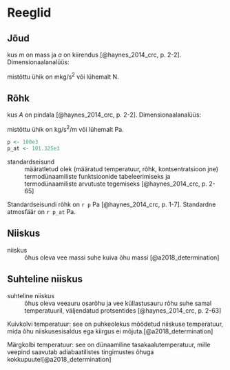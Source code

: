 # Reeglid

## Jõud

```{=tex}
\begin{align}
F := m \cdot a,
(\#eq:force)
\end{align}
```

kus *m* on mass ja *a* on kiirendus [@haynes_2014_crc, p. 2-2]. Dimensionaalanalüüs:

```{=tex}
\begin{align}
M \cdot \frac{L}{T^2} = \frac{L \cdot M}{T^2},
(\#eq:dimensional-analysis-for-force)
\end{align}
```

mistõttu ühik on $\unit{\meter\kilogram\per\second\squared}$ või lühemalt $\unit{\newton}$.

## Rõhk

```{=tex}
\begin{align}
p := \frac{F}{A} = \frac{m \cdot a}{A},
(\#eq:pressure)
\end{align}
```

kus *A* on pindala [@haynes_2014_crc, p. 2-2]. Dimensionaalanalüüs:

```{=tex}
\begin{align}
\frac{L \cdot M}{T^2 \cdot L^2} = \frac{M}{T^2 \cdot L},
(\#eq:dimensional-analysis-for-pressure)
\end{align}
```

mistõttu ühik on $\unit{\kilogram\per\second\squared\per\meter}$ või lühemalt $\unit{\pascal}$.


```r
p <- 100e3
p_at <- 101.325e3
```

standardseisund
: määratletud olek (määratud temperatuur, rõhk, kontsentratsioon jne) termodünaamiliste funktsioonide tabeleerimiseks ja termodünaamiliste arvutuste tegemiseks [@haynes_2014_crc, p. 2-65]

Standardseisundi rõhk on `r p` $\unit{\pascal}$ [@haynes_2014_crc, p. 1-7]. Standardne atmosfäär on `r p_at` $\unit{\pascal}$.

## Niiskus

niiskus
: õhus oleva vee massi suhe kuiva õhu massi [@a2018_determination]

## Suhteline niiskus

suhteline niiskus
: õhus oleva veeauru osarõhu ja vee küllastusauru rõhu suhe samal 
temperatuuril, väljendatud protsentides [@haynes_2014_crc, p. 2-63]



Kuivkolvi temperatuur: see on puhkeolekus mõõdetud niiskuse temperatuur, mida õhu niiskusesisaldus ega kiirgus ei mõjuta.[@a2018_determination]

Märgkolbi temperatuur: see on dünaamiline tasakaalutemperatuur, mille veepind saavutab adiabaatilistes tingimustes õhuga kokkupuutel[@a2018_determination]